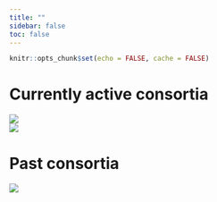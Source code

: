 ```yaml
---
title: ""
sidebar: false
toc: false
---
```


```r
knitr::opts_chunk$set(echo = FALSE, cache = FALSE)
```
<style>
    @media (max-width: 200px) {
    .flex-grid-thirds {
        display: block;
        .col {
            max-width: 100%;
            margin = 0 0 10px 0;
        }
    }
}
</style>

# Currently active consortia

::: {.boxes}

<div class='col' onclick="location.href='spectrum/index.html';"; style='cursor: pointer;'>
<img src="images/logo_spectrum.png"></img>
</div>

<div class='col' onclick="location.href='spark/index.html';"; style='cursor: pointer;'>
<img src="images/logo_spark.png"></img>
</div>

:::

# Past consortia

::: {.boxes}

<div class='col' onclick="window.open('https\:\/\/www.prism.edu.au');"; style='cursor: pointer;'>
<img src="images/logo_prism.png"></img>
</div>

:::